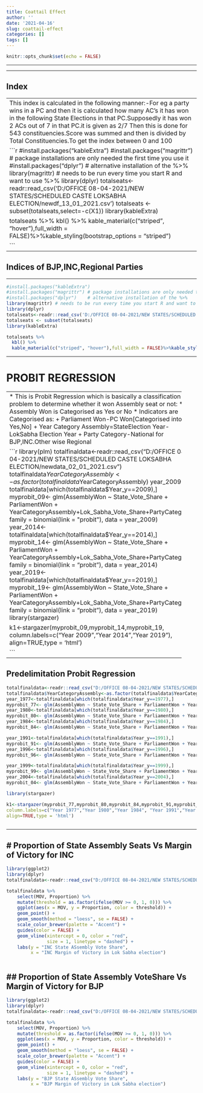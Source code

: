 ```yaml
---
title: Coattail Effect
author: ''
date: '2021-04-16'
slug: coattail-effect
categories: []
tags: []
---
```

```r
knitr::opts_chunk$set(echo = FALSE)
```

---


------------------------------------------------------------------------


## Index

------------------------------------------------------------------------
This index is calculated in the following manner:-For eg a party wins in a PC and then  it is calculated how many AC's it has won in the following State Elections in that PC.Supposedly it has won 2 ACs out of 7 in that PC.it is given as 2/7 Then this is  done for 543 constituencies.Score was summed and then is divided by Total Constituencies.To get the index between 0 and 100

```r
#install.packages("kableExtra")
#install.packages("magrittr") # package installations are only needed the first time you use it
#install.packages("dplyr")    # alternative installation of the %>%
library(magrittr) # needs to be run every time you start R and want to use %>%
library(dplyr)
totalseats<-readr::read_csv('D:/OFFICE 08-04-2021/NEW STATES/SCHEDULED CASTE LOKSABHA ELECTION/newdf_13_01_2021.csv')
totalseats <- subset(totalseats,select=-c(X1))
library(kableExtra)

totalseats %>%
  kbl() %>%
  kable_material(c("striped", "hover"),full_width = FALSE)%>%kable_styling(bootstrap_options = "striped")

```
------------------------------------------------------------------------


## Indices of BJP,INC,Regional Parties

------------------------------------------------------------------------


```r
#install.packages("kableExtra")
#install.packages("magrittr") # package installations are only needed the first time you use it
#install.packages("dplyr")    # alternative installation of the %>%
library(magrittr) # needs to be run every time you start R and want to use %>%
library(dplyr)
totalseats<-readr::read_csv('D:/OFFICE 08-04-2021/NEW STATES/SCHEDULED CASTE LOKSABHA ELECTION/partynewfinal_13_01.csv')
totalseats <- subset(totalseats)
library(kableExtra)

totalseats %>%
  kbl() %>%
  kable_material(c("striped", "hover"),full_width = FALSE)%>%kable_styling(bootstrap_options = "striped")

```



-----------------------------------------------------------------

# PROBIT REGRESSION


-----------------------------------------------------------------
* This is Probit Regression which is basically a classification problem to determine whether it won Assembly seat or not:
* Assembly Won is Categorised as Yes or No
* Indicators are Categorised as:
  + Parliament Won-PC Won[Categorised into Yes,No]
  + Year Category Assembly=StateElection Year-LokSabha Election Year
  + Party Category-National for BJP,INC.Other wise Regional




```r
library(plm)
totalfinaldata<-readr::read_csv("D:/OFFICE 08-04-2021/NEW STATES/SCHEDULED CASTE LOKSABHA ELECTION/newdata_02_01_2021.csv")
totalfinaldata$YearCategoryAssembly<-as.factor(totalfinaldata$YearCategoryAssembly)
year_2009<-totalfinaldata[which(totalfinaldata$Year_y==2009),]
myprobit_09<- glm(AssemblyWon ~ State_Vote_Share + ParliamentWon + YearCategoryAssembly+Lok_Sabha_Vote_Share+PartyCategory, family = binomial(link = "probit"),               data = year_2009)
year_2014<-totalfinaldata[which(totalfinaldata$Year_y==2014),]
myprobit_14<- glm(AssemblyWon ~ State_Vote_Share + ParliamentWon + YearCategoryAssembly+Lok_Sabha_Vote_Share+PartyCategory, family = binomial(link = "probit"),               data = year_2014)
year_2019<-totalfinaldata[which(totalfinaldata$Year_y==2019),]
myprobit_19<- glm(AssemblyWon ~ State_Vote_Share + ParliamentWon + YearCategoryAssembly+Lok_Sabha_Vote_Share+PartyCategory, family = binomial(link = "probit"),               data = year_2019)
library(stargazer)

k1<-stargazer(myprobit_09,myprobit_14,myprobit_19,
column.labels=c("Year 2009","Year 2014","Year 2019"),
align=TRUE,type = 'html')



```

---------------------------------------------------------------------

## Predelimitation Probit Regression

```r

totalfinaldata<-readr::read_csv("D:/OFFICE 08-04-2021/NEW STATES/SCHEDULED CASTE LOKSABHA ELECTION/finalnewdf_13_01.csv")
totalfinaldata$YearCategoryAssembly<-as.factor(totalfinaldata$YearCategoryAssembly)
year_1977<-totalfinaldata[which(totalfinaldata$Year_y==1977),]
myprobit_77<- glm(AssemblyWon ~ State_Vote_Share + ParliamentWon + YearCategoryAssembly+Lok_Sabha_Vote_Share+PartyCategory, family = binomial(link = "probit"),               data = year_1977)
year_1980<-totalfinaldata[which(totalfinaldata$Year_y==1980),]
myprobit_80<- glm(AssemblyWon ~ State_Vote_Share + ParliamentWon + YearCategoryAssembly+Lok_Sabha_Vote_Share+PartyCategory, family = binomial(link = "probit"),               data = year_1980)
year_1984<-totalfinaldata[which(totalfinaldata$Year_y==1984),]
myprobit_84<- glm(AssemblyWon ~ State_Vote_Share + ParliamentWon + YearCategoryAssembly+Lok_Sabha_Vote_Share+PartyCategory, family = binomial(link = "probit"),               data = year_1984)

year_1991<-totalfinaldata[which(totalfinaldata$Year_y==1991),]
myprobit_91<- glm(AssemblyWon ~ State_Vote_Share + ParliamentWon + YearCategoryAssembly+Lok_Sabha_Vote_Share+PartyCategory, family = binomial(link = "probit"),               data = year_1991)
year_1996<-totalfinaldata[which(totalfinaldata$Year_y==1996),]
myprobit_96<- glm(AssemblyWon ~ State_Vote_Share + ParliamentWon + YearCategoryAssembly+Lok_Sabha_Vote_Share+PartyCategory, family = binomial(link = "probit"),               data = year_1996)

year_1999<-totalfinaldata[which(totalfinaldata$Year_y==1999),]
myprobit_99<- glm(AssemblyWon ~ State_Vote_Share + ParliamentWon + YearCategoryAssembly+Lok_Sabha_Vote_Share+PartyCategory, family = binomial(link = "probit"),               data = year_1999)
year_2004<-totalfinaldata[which(totalfinaldata$Year_y==2004),]
myprobit_04<- glm(AssemblyWon ~ State_Vote_Share + ParliamentWon + YearCategoryAssembly+Lok_Sabha_Vote_Share+PartyCategory, family = binomial(link = "probit"),               data = year_2004)

library(stargazer)

k1<-stargazer(myprobit_77,myprobit_80,myprobit_84,myprobit_91,myprobit_96,myprobit_99,myprobit_04,
column.labels=c("Year 1977","Year 1980","Year 1984", "Year 1991","Year 1996","Year 1999","Year 2004"),
align=TRUE,type = 'html')



```


---------------------------------------------------------------------

# Proportion of State Assembly Seats Vs Margin of Victory for INC
---------------------------------------------------------------------

```r
library(ggplot2)
library(dplyr)
totalfinaldata<-readr::read_csv("D:/OFFICE 08-04-2021/NEW STATES/SCHEDULED CASTE LOKSABHA ELECTION/inc_2_total.csv")

totalfinaldata %>%
    select(MOV, Proportion) %>%
    mutate(threshold = as.factor(ifelse(MOV >= 0, 1, 0))) %>%
    ggplot(aes(x = MOV, y = Proportion, color = threshold)) +
    geom_point() +
    geom_smooth(method = "loess", se = FALSE) +
    scale_color_brewer(palette = "Accent") +
    guides(color = FALSE) +
    geom_vline(xintercept = 0, color = "red",
               size = 1, linetype = "dashed") +
    labs(y = "INC State ASsembly Vote Share",
         x = "INC Margin of Victory in Lok Sabha election")



```


## Proportion of State Assembly VoteShare Vs Margin of Victory for BJP
---------------------------------------------------------------------

```r
library(ggplot2)
library(dplyr)
totalfinaldata<-readr::read_csv("D:/OFFICE 08-04-2021/NEW STATES/SCHEDULED CASTE LOKSABHA ELECTION/bjp_2_total.csv")

totalfinaldata %>%
    select(MOV, Proportion) %>%
    mutate(threshold = as.factor(ifelse(MOV >= 0, 1, 0))) %>%
    ggplot(aes(x = MOV, y = Proportion, color = threshold)) +
    geom_point() +
    geom_smooth(method = "loess", se = FALSE) +
    scale_color_brewer(palette = "Accent") +
    guides(color = FALSE) +
    geom_vline(xintercept = 0, color = "red",
               size = 1, linetype = "dashed") +
    labs(y = "BJP State ASsembly Vote Share",
         x = "BJP Margin of Victory in Lok Sabha election")



```
